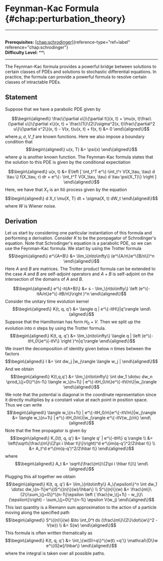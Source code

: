 # Feynman-Kac Formula \{#chap:perturbation_theory\}

------------------------------------------------------------------------

\
**Prerequisites:**
[\[chap:schrodinger\]](#chap:schrodinger)\{reference-type="ref+label"
reference="chap:schrodinger"\}\
**Difficulty Level:** \*\*\

------------------------------------------------------------------------

The Feynman-Kac formula provides a powerful bridge between solutions to
certain classes of PDEs and solutions to stochastic differential
equations. In practice, the formula can provide a powerful formula to
resolve certain classes of intractable PDEs.

## Statement

Suppose that we have a parabolic PDE given by

$$\begin\{aligned\}
\frac\{\partial u\}\{\partial t\}(x, t) + \mu(x, t)\frac\{\partial u\}\{\partial x\}(x, t) + \frac\{1\}\{2\}\sigma^2(x, t)\frac\{\partial^2 u\}\{\partial x^2\}(x, t) - V(x, t)u(x, t) + f(x, t) &= 0
\end\{aligned\}$$ where $\mu, \sigma, V, f$ are known functions. Here we
also impose a boundary condition that $$\begin\{aligned\}
u(x, T) &= \psi(x)
\end\{aligned\}$$ where $\psi$ is another known function. The Feynman-Kac
formula states that the solution to this PDE is given by the conditional
expectiation

$$\begin\{aligned\}
u(x, t) &= E\left [ \int_t^T e^\{-\int_t^r V(X_\tau, \tau) d \tau \} f(X_\tau, r) dr + e^\{- \int_t^T V(X_\tau, \tau) d \tau \psi(X_T)\}  \right ]
\end\{aligned\}$$ Here, we have that $X_\tau$ is an Itô process given by
the equation $$\begin\{aligned\}
d X_t \mu(X, T) dt + \sigma(X, t) dW_t
\end\{aligned\}$$ where $W$ is Wiener noise.

## Derivation

Let us start by considering one particular instantiation of this formula
and performing a derivation. Consider $K$ to be the poropagator of
Schrodinger's equation. Note that Schrodinger's equation is a parabolic
PDE, so we can use the Feynman-Kac formula. We start by using the
Trotter formula $$\begin\{aligned\}
    e^\{A+B\} &= \lim_\{n\to\infty\} (e^\{A/n\}e^\{B/n\})^n
\end\{aligned\}$$ Here $A$ and $B$ are matrices. The Trotter product
formula can be extended to the case $A$ and $B$ are self-adjoint
operators and $A+B$ is self-adjoint on the intersection of the domains
of $A$ and $B$.

$$\begin\{aligned\}
    e^\{-it(A+B)\} &= s - \lim_\{n\to\infty\} \left (e^\{-itA/n\}e^\{-itB/n\}\right )^n
\end\{aligned\}$$ Consider the unitary time evolution kernel
$$\begin\{aligned\}
    K(t, q, q') &= \langle q | e^\{-itH\}|q'\rangle 
\end\{aligned\}$$ Suppose that the Hamiltonian has form $H_0 + V$. Then we
split up the evolution into $n$ steps by using the Trotter formula.
$$\begin\{aligned\}
    K(t, q, q') &= \lim_\{n\to\infty\} \langle q | \left (e^\{-itH_0\}e^\{-itV\} \right )^n|q'\rangle 
\end\{aligned\}$$ We insert the decomposition of identity given below $n$
times between the factors $$\begin\{aligned\}
    I &= \int dw_j |w_j\rangle \langle w_j |
\end\{aligned\}$$ And we obtain $$\begin\{aligned\}
    K(t,q,q') &= \lim_\{n\to\infty\} \int dw_1 \dotsc dw_n \prod_\{j=0\}^\{n-1\} \langle w_\{n+1\} | e^\{-itH_0/n\}e^\{-itV/n\}|w_j\rangle
\end\{aligned\}$$ We note that the potential is diagonal in the coordinate
representation since it directly multiplies by a constant value at each
point in position space. Thus we can write $$\begin\{aligned\}
    \langle w_\{n+1\} | e^\{-itH_0/n\}e^\{-itV/n\}|w_j\rangle &= \langle w_\{n+1\} | e^\{-itH_0/n\}|w_j\rangle e^\{-itV(w_j)/n\}
\end\{aligned\}$$ Note that the free propagator is given by
$$\begin\{aligned\}
    K_0(t, q, q') &= \langle q' | e^\{-itH\} q \rangle \\
    &= \left(\sqrt\{\frac\{m\}\{2\pi i \hbar t\}\}\right)^d e^\{im(q-q')^2/2\hbar t\} \\
    &= A_t^d e^\{im(q-q')^2/2\hbar t\}
\end\{aligned\}$$ where $$\begin\{aligned\}
    A_t &= \sqrt\{\frac\{m\}\{2\pi i \hbar t\}\}
\end\{aligned\}$$ Plugging this all together we obtain $$\begin\{aligned\}
    K(t, q, q') &= \lim_\{n\to\infty\} A_\{\epsilon\}^n \int dw_1 \dotsc dw_\{n-1\}e^\{iS^\{(n)\}(w)/\hbar\} \\
    S^\{(n)\}(w) &= \frac\{m\}\{2\}\sum_\{j=0\}^\{n-1\}\epsilon \left ( \frac\{w_\{j+1\} - w_j\}\{\epsilon\}\right) - \sum_\{j=0\}^\{n-1\} \epsilon V(w_j)
\end\{aligned\}$$ This last quantity is a Riemann sum approximation to the
action of a particle moving along the specified path $$\begin\{aligned\}
    S^\{(n)\}(w) &\to \int_0^t ds (\frac\{m\}\{2\}\dot\{w\}^2 - V(w)) \\
    &= S(w)
\end\{aligned\}$$ This formula is often written thematically as
$$\begin\{aligned\}
K(t, q, q') &= \int_\{w(0)=q\}^\{w(t) =q'\} \mathcal\{D\}w e^\{iS[w]/\hbar\}
\end\{aligned\}$$ where the integral is taken over all possible paths.
